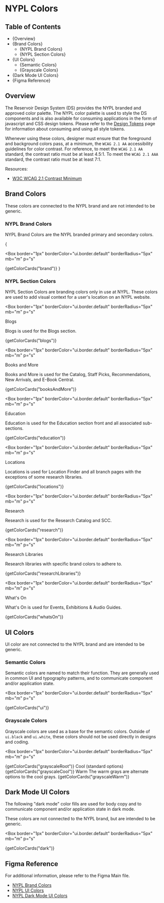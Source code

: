 

<Meta title="Style Guide/Colors" />

# NYPL Colors

## Table of Contents

- {<Link href="#overview" target="_self">Overview</Link>}
- {<Link href="#brand-colors" target="_self">Brand Colors</Link>}
  - {<Link href="#nypl-brand-colors" target="_self">NYPL Brand Colors</Link>}
  - {<Link href="#nypl-section-colors" target="_self">NYPL Section Colors</Link>}
- {<Link href="#ui-colors" target="_self">UI Colors</Link>}
  - {<Link href="#semantic-colors" target="_self">Semantic Colors</Link>}
  - {<Link href="#grayscale-colors" target="_self">Grayscale Colors</Link>}
- {<Link href="#dark-mode-ui-colors" target="_self">Dark Mode UI Colors</Link>}
- {<Link href="#figma-reference" target="_self">Figma Reference</Link>}

## Overview

The Reservoir Design System (DS) provides the NYPL branded and approved
color palette. The NYPL color palette is used to style the DS components and
is also available for consuming applications in the form of javascript and
CSS design tokens. Please refer to the [Design Tokens](../?path=/docs/development-guide-design-tokens--docs)
page for information about consuming and using all style tokens.

Whenever using these colors, designer must ensure that the foreground and
background colors pass, at a minimum, the `WCAG 2.1 AA` accessibility guidelines for
color contrast. For reference, to meet the `WCAG 2.1 AA` standard, the contrast ratio
must be at least 4.5:1. To meet the `WCAG 2.1 AAA` standard, the contrast ratio must
be at least 7:1.

Resources:

- [W3C WCAG 2.1 Contrast Minimum](https://www.w3.org/TR/WCAG21/#contrast-minimum)

## Brand Colors

These colors are connected to the NYPL brand and are not intended to be generic.

### NYPL Brand Colors

NYPL Brand Colors are the NYPL branded primary and secondary colors.

{

<Box
  border="1px"
  borderColor="ui.border.default"
  borderRadius="5px"
  mb="m"
  p="s"
>
  <SimpleGrid columns={1} gap="s">
    {getColorCards("brand")}
  </SimpleGrid>
</Box>
}

### NYPL Section Colors

NYPL Section Colors are branding colors only in use at NYPL. These colors are
used to add visual context for a user's location on an NYPL website.

<Box
  border="1px"
  borderColor="ui.border.default"
  borderRadius="5px"
  mb="m"
  p="s"
>
  <Heading>Blogs</Heading>
  <p>Blogs is used for the Blogs section.</p>
  <SimpleGrid columns={1} gap="s">
    {getColorCards("blogs")}
  </SimpleGrid>
</Box>

<Box
  border="1px"
  borderColor="ui.border.default"
  borderRadius="5px"
  mb="m"
  p="s"
>
  <Heading>Books and More</Heading>
  <p>
    Books and More is used for the Catalog, Staff Picks, Recommendations, New
    Arrivals, and E-Book Central.
  </p>
  <SimpleGrid columns={1} gap="s">
    {getColorCards("booksAndMore")}
  </SimpleGrid>
</Box>

<Box
  border="1px"
  borderColor="ui.border.default"
  borderRadius="5px"
  mb="m"
  p="s"
>
  <Heading>Education</Heading>
  <p>
    Education is used for the Education section front and all associated
    sub-sections.
  </p>
  <SimpleGrid columns={1} gap="s">
    {getColorCards("education")}
  </SimpleGrid>
</Box>

<Box
  border="1px"
  borderColor="ui.border.default"
  borderRadius="5px"
  mb="m"
  p="s"
>
  <Heading>Locations</Heading>
  <p>
    Locations is used for Location Finder and all branch pages with the
    exceptions of some research libraries.
  </p>
  <SimpleGrid columns={1} gap="s">
    {getColorCards("locations")}
  </SimpleGrid>
</Box>

<Box
  border="1px"
  borderColor="ui.border.default"
  borderRadius="5px"
  mb="m"
  p="s"
>
  <Heading>Research</Heading>
  <p>Research is used for the Research Catalog and SCC.</p>
  <SimpleGrid columns={1} gap="s">
    {getColorCards("research")}
  </SimpleGrid>
</Box>

<Box
  border="1px"
  borderColor="ui.border.default"
  borderRadius="5px"
  mb="m"
  p="s"
>
  <Heading>Research Libraries</Heading>
  <p>Research libraries with specific brand colors to adhere to.</p>
  <SimpleGrid columns={1} gap="s">
    {getColorCards("researchLibraries")}
  </SimpleGrid>
</Box>

<Box
  border="1px"
  borderColor="ui.border.default"
  borderRadius="5px"
  mb="m"
  p="s"
>
  <Heading>What's On</Heading>
  <p>What's On is used for Events, Exhibitions &amp; Audio Guides.</p>
  <SimpleGrid columns={1} gap="s">
    {getColorCards("whatsOn")}
  </SimpleGrid>
</Box>

## UI Colors

UI color are not connected to the NYPL brand and are intended to be generic.

### Semantic Colors

Semantic colors are named to match their function. They are generally used in
common UI and typography patterns, and to communicate component and/or
application state.

<Box
  border="1px"
  borderColor="ui.border.default"
  borderRadius="5px"
  mb="m"
  p="s"
>
  <SimpleGrid columns={1} gap="s">
    {getColorCards("ui")}
  </SimpleGrid>
</Box>

### Grayscale Colors

Grayscale colors are used as a base for the semantic colors. Outside of
`ui.black` and `ui.white`, these colors should not be used directly in designs
and coding.

<Box
  border="1px"
  borderColor="ui.border.default"
  borderRadius="5px"
  mb="m"
  p="s"
>
  <SimpleGrid columns={1} gap="s">
    {getColorCards("grayscaleRoot")}
  </SimpleGrid>
  <Heading level="four" marginTop="l">
    Cool (standard options)
  </Heading>
  <SimpleGrid columns={1} gap="s">
    {getColorCards("grayscaleCool")}
  </SimpleGrid>
  <Heading level="four" marginTop="l">
    Warm
  </Heading>
  <Text>The warm grays are alternate options to the cool grays.</Text>
  <SimpleGrid columns={1} gap="s" marginTop="s">
    {getColorCards("grayscaleWarm")}
  </SimpleGrid>
</Box>

## Dark Mode UI Colors

The following "dark mode" color fills are used for body copy and to communicate
component and/or application state in dark mode.

These colors are not connected to the NYPL brand, but are intended to be generic.

<Box
  border="1px"
  borderColor="ui.border.default"
  borderRadius="5px"
  mb="m"
  p="s"
>
  <SimpleGrid columns={1} gap="s" bg="dark.ui.bg.page" p="m">
    {getColorCards("dark")}
  </SimpleGrid>
</Box>

## Figma Reference

For additional information, please refer to the Figma Main file.

- [NYPL Brand Colors](https://www.figma.com/file/qShodlfNCJHb8n03IFyApM/Main?node-id=15454%3A47007)
- [NYPL UI Colors](https://www.figma.com/file/qShodlfNCJHb8n03IFyApM/Main?node-id=47083%3A27674)
- [NYPL Dark Mode UI Colors](https://www.figma.com/file/qShodlfNCJHb8n03IFyApM/Main?node-id=61991%3A45315)
